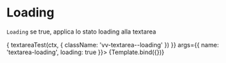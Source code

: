 
<Meta title="Components/Textarea/Props/Loading" component={VvTextarea} />

# Loading

`Loading` se true, applica lo stato loading alla textarea

<Canvas>
	<Story
		name="Loading"
		play={async (ctx) => {
			textareaTest(ctx, {
				className: 'vv-textarea--loading'
			})
		}}
		args={{
			name: 'textarea-loading',
			loading: true
		}}>
		{Template.bind({})}
	</Story>
</Canvas>
